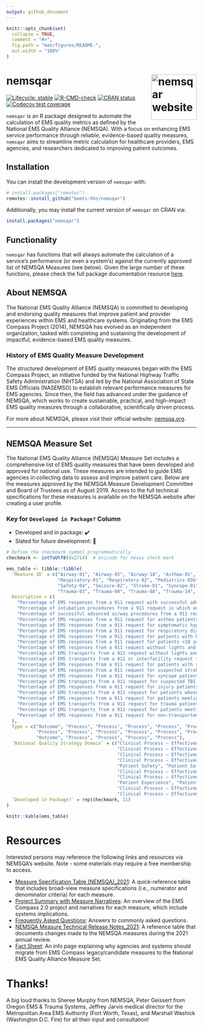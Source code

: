 ```yaml
---
output: github_document
---
```


<!-- README.md is generated from README.Rmd. Please edit that file -->

```r
knitr::opts_chunk$set(
  collapse = TRUE,
  comment = "#>",
  fig.path = "man/figures/README-",
  out.width = "100%"
)
```

# nemsqar <a href="https://bemts-hhs.github.io/nemsqar/"><img src="man/figures/logo.png" align="right" height="120" alt="nemsqar website" /></a>

<!-- badges: start -->
[![Lifecycle: stable](https://img.shields.io/badge/lifecycle-stable-brightgreen.svg)](https://lifecycle.r-lib.org/articles/stages.html#stable)
[![R-CMD-check](https://github.com/bemts-hhs/nemsqar/actions/workflows/R-CMD-check.yaml/badge.svg)](https://github.com/bemts-hhs/nemsqar/actions/workflows/R-CMD-check.yaml)
[![CRAN status](https://www.r-pkg.org/badges/version/nemsqar)](https://CRAN.R-project.org/package=nemsqar)
[![Codecov test coverage](https://codecov.io/gh/bemts-hhs/nemsqar/graph/badge.svg)](https://app.codecov.io/gh/bemts-hhs/nemsqar?branch=main)
<!-- badges: end -->

`nemsqar` is an R package designed to automate the calculation of EMS quality metrics as defined by the National EMS Quality Alliance (NEMSQA). With a focus on enhancing EMS service performance through reliable, evidence-based quality measures, `nemsqar` aims to streamline metric calculation for healthcare providers, EMS agencies, and researchers dedicated to improving patient outcomes.

## Installation

You can install the development version of `nemsqar` with:

``` r
# install.packages("remotes")
remotes::install_github("bemts-hhs/nemsqar")
```

Additionally, you may install the current version of `nemsqar` on CRAN via:

```r
install.packages("nemsqar")
```

## Functionality

`nemsqar` has functions that will always automate the calculation of a service's performance (or even a system's) against the currently approved list of NEMSQA Measures (see below).  Given the large number of these functions, please check the full package documentation resource [here](https://bemts-hhs.github.io/nemsqar/).

## About NEMSQA

The National EMS Quality Alliance (NEMSQA) is committed to developing and endorsing quality measures that improve patient and provider experiences within EMS and healthcare systems. Originating from the EMS Compass Project (2014), NEMSQA has evolved as an independent organization, tasked with completing and sustaining the development of impactful, evidence-based EMS quality measures.

### History of EMS Quality Measure Development

The structured development of EMS quality measures began with the EMS Compass Project, an initiative funded by the National Highway Traffic Safety Administration (NHTSA) and led by the National Association of State EMS Officials (NASEMSO) to establish relevant performance measures for EMS agencies. Since then, the field has advanced under the guidance of NEMSQA, which works to create sustainable, practical, and high-impact EMS quality measures through a collaborative, scientifically driven process.

For more about NEMSQA, please visit their official website: [nemsqa.org](https://www.nemsqa.org/).

---

## NEMSQA Measure Set

The National EMS Quality Alliance (NEMSQA) Measure Set includes a comprehensive list of EMS quality measures that have been developed and approved for national use. These measures are intended to guide EMS agencies in collecting data to assess and improve patient care. Below are the measures approved by the NEMSQA Measure Development Committee and Board of Trustees as of August 2019. Access to the full technical specifications for these measures is available on the NEMSQA website after creating a user profile. 

### Key for **`Developed in Package?`** Column
* Developed and in package: ✔️
* Slated for future development: 🔧

```r

# Define the checkmark symbol programmatically
checkmark <- intToUtf8(0x2714)  # Unicode for heavy check mark

ems_table <- tibble::tibble(
  `Measure ID` = c("Airway-01", "Airway-05", "Airway-18", "Asthma-01", "Hypoglycemia-01",
                   "Respiratory-01", "Respiratory-02", "Pediatrics-03b", "Safety-01", "Safety-02",
                   "Safety-04", "Seizure-02", "Stroke-01", "Syncope-01", "TBI-01", "Trauma-01",
                   "Trauma-03", "Trauma-04", "Trauma-08", "Trauma-14", "TTR-01"),
  Description = c(
    "Percentage of EMS responses from a 911 request with successful advanced airway placement on first attempt without hypotension or hypoxia in peri-intubation period.",
    "Percentage of intubation procedures from a 911 request in which adequate patient oxygen levels were achieved prior to intubation.",
    "Percentage of successful advanced airway procedures from a 911 request in which waveform capnography is used for confirmation and monitoring.",
    "Percentage of EMS responses from a 911 request for asthma patients receiving an aerosolized beta agonist.",
    "Percentage of EMS responses from a 911 request for symptomatic hypoglycemia patients who receive treatment to correct hypoglycemia.",
    "Percentage of EMS responses from a 911 request for respiratory distress patients with a respiratory assessment.",
    "Percentage of EMS responses from a 911 request for patients with hypoxia receiving oxygen.",
    "Percentage of EMS responses from a 911 request for patients <18 years receiving a weight-based medication with documented weight in kg or length-based estimate.",
    "Percentage of EMS responses from a 911 request without lights and sirens.",
    "Percentage of EMS transports from a 911 request without lights and sirens during patient transport.",
    "Percentage of EMS transports from a 911 or interfacility request for patients <8 years transported with a pediatric restraint device.",
    "Percentage of EMS responses from a 911 request for patients with status epilepticus who received benzodiazepine.",
    "Percentage of EMS responses from a 911 request for suspected stroke patients who had a stroke assessment.",
    "Percentage of EMS responses from a 911 request for syncope patients with a 12-lead (or greater) ECG performed.",
    "Percentage of EMS transports from a 911 request for suspected TBI patients with documented oxygen level, ETCO2, and systolic BP.",
    "Percentage of EMS responses from a 911 request for injury patients assessed for pain.",
    "Percentage of EMS transports from a 911 request for patients whose pain score decreased during EMS encounter.",
    "Percentage of EMS responses from a 911 request for patients meeting CDC trauma criteria transported to a trauma center.",
    "Percentage of EMS transports from a 911 request for trauma patients with documented GCS, systolic BP, and respiratory rate.",
    "Percentage of EMS transports from a 911 request for patients meeting Step 1 or Step 2 field triage criteria with a pre-arrival trauma alert.",
    "Percentage of EMS responses from a 911 request for non-transported patients with documented vital signs."
  ),
  Type = c("Outcome", "Process", "Process", "Process", "Process", "Process", "Process", "Process",
           "Process", "Process", "Process", "Process", "Process", "Process", "Process", "Process",
           "Outcome", "Process", "Process", "Process", "Process"),
  `National Quality Strategy Domain` = c("Clinical Process – Effectiveness", "Patient Safety",
                                         "Clinical Process – Effectiveness", "Clinical Process – Effectiveness",
                                         "Clinical Process – Effectiveness", "Clinical Process – Effectiveness",
                                         "Clinical Process – Effectiveness", "Patient Safety",
                                         "Patient Safety", "Patient Safety", "Patient Safety",
                                         "Clinical Process – Effectiveness", "Clinical Process – Effectiveness",
                                         "Clinical Process – Effectiveness", "Clinical Process – Effectiveness",
                                         "Patient Experience", "Patient Experience",
                                         "Clinical Process – Effectiveness", "Clinical Process – Effectiveness",
                                         "Clinical Process – Effectiveness", "Clinical Process – Effectiveness"),
  `Developed in Package?` = rep(checkmark, 21)
)

knitr::kable(ems_table)

```

# Resources

Interested persons may reference the following links and resources via NEMSQA's website.  Note - some materials may require a free membership to access.

* [Measure Specification Table (NEMSQA)_2021](https://www.nemsqa.org/assets/docs/Measure-Specification-Table-NEMSQA_2021.pdf): A quick-reference table that includes broad-view measure specifications (i.e., numerator and denominator criteria) for each measure.
* [Project Summary with Measure Narratives](https://www.nemsqa.org/assets/docs/Project-Summary-with-Measure-Narrative-NEMSQA.pdf): An overview of the EMS Compass 2.0 project and narratives for each measure, which include systems implications.
* [Frequently Asked Questions](https://www.nemsqa.org/nemsqa-measure-faq): Answers to commonly asked questions.
* [NEMSQA Measure Technical Release Notes_2021](https://www.nemsqa.org/assets/docs/NEMSQA-Measure-Technical-Release-Notes_2021.pdf): A reference table that documents changes made to the NEMSQA measures during the 2021 annual review.
* [Fact Sheet](https://www.nemsqa.org/assets/docs/Fact-Sheet-NEMSQA.pdf): An info page explaining why agencies and systems should migrate from EMS Compass legacy/candidate measures to the National EMS Quality Alliance Measure Set.

# Thanks!

A big loud thanks to Sheree Murphy from NEMSQA, Peter Geissert from Oregon EMS & Trauma Systems, Jeffrey Jarvis medical director for the Metropolitan Area EMS Authority (Fort Worth, Texas), and Marshall Washick (Washington D.C. Fire) for all their input and consultation!
